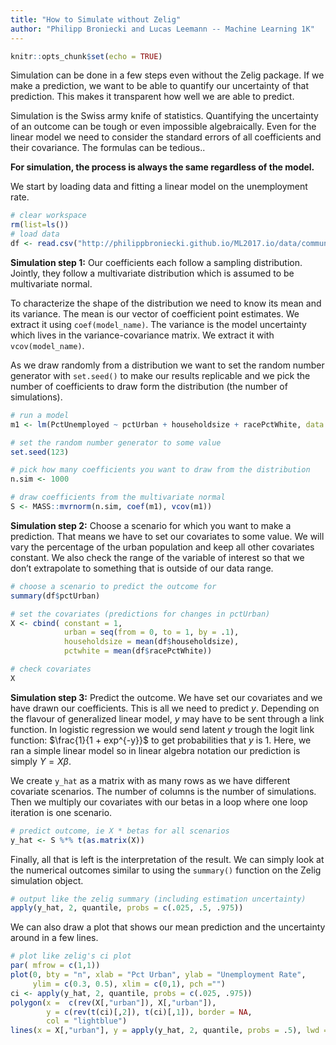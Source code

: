 ```yaml
---
title: "How to Simulate without Zelig"
author: "Philipp Broniecki and Lucas Leemann -- Machine Learning 1K"
---
```


```r
knitr::opts_chunk$set(echo = TRUE)
```

Simulation can be done in a few steps even without the Zelig package. If we make a prediction, we want to be able to quantify our uncertainty of that prediction. This makes it transparent how well we are able to predict.
 
Simulation is the Swiss army knife of statistics. Quantifying the uncertainty of an outcome can be tough or even impossible algebraically. Even for the linear model we need to consider the standard errors of all coefficients and their covariance. The formulas can be tedious..

**For simulation, the process is always the same regardless of the model.**

We start by loading data and fitting a linear model on the unemployment rate.
```r
# clear workspace
rm(list=ls())
# load data
df <- read.csv("http://philippbroniecki.github.io/ML2017.io/data/communities.csv")
```

**Simulation step 1:** Our coefficients each follow a sampling distribution. Jointly, they follow a multivariate distribution which is assumed to be multivariate normal.

To characterize the shape of the distribution we need to know its mean and its variance. The mean is our vector of coefficient point estimates. We extract it using `coef(model_name)`. The variance is the model uncertainty which lives in the variance-covariance matrix. We extract it with `vcov(model_name)`.

As we draw randomly from a distribution we want to set the random number generator with `set.seed()` to make our results replicable and we pick the number of coefficients to draw form the distribution (the number of simulations).

```r
# run a model
m1 <- lm(PctUnemployed ~ pctUrban + householdsize + racePctWhite, data = df)

# set the random number generator to some value
set.seed(123)

# pick how many coefficients you want to draw from the distribution
n.sim <- 1000

# draw coefficients from the multivariate normal
S <- MASS::mvrnorm(n.sim, coef(m1), vcov(m1))
```

**Simulation step 2:** Choose a scenario for which you want to make a prediction. That means we have to set our covariates to some value. We will vary the percentage of the urban population and keep all other covariates constant. We also check the range of the variable of interest so that we don't extrapolate to something that is outside of our data range.

```r
# choose a scenario to predict the outcome for
summary(df$pctUrban)

# set the covariates (predictions for changes in pctUrban)
X <- cbind( constant = 1,
            urban = seq(from = 0, to = 1, by = .1),
            householdsize = mean(df$householdsize),
            pctwhite = mean(df$racePctWhite))

# check covariates
X            
```


**Simulation step 3:** Predict the outcome. We have set our covariates and we have drawn our coefficients. This is all we need to predict $y$. Depending on the flavour of generalized linear model, $y$ may have to be sent through a link function. In logistic regression we would send latent $y$ trough the logit link function: $\frac{1}{1 + exp^{-y}}$ to get probabilities that $y$ is 1. Here, we ran a simple linear model so in linear algebra notation our prediction is simply $Y=X\beta$.

We create `y_hat` as a matrix with as many rows as we have different covariate scenarios. The number of columns is the number of simulations. Then we multiply our covariates with our betas in a loop where one loop iteration is one scenario.

```r
# predict outcome, ie X * betas for all scenarios
y_hat <- S %*% t(as.matrix(X))
```

Finally, all that is left is the interpretation of the result. We can simply look at the numerical outcomes similar to using the `summary()` function on the Zelig simulation object.

```r
# output like the zelig summary (including estimation uncertainty)
apply(y_hat, 2, quantile, probs = c(.025, .5, .975))
```

We can also draw a plot that shows our mean prediction and the uncertainty around in a few lines.

```r
# plot like zelig's ci plot
par( mfrow = c(1,1))
plot(0, bty = "n", xlab = "Pct Urban", ylab = "Unemployment Rate", 
     ylim = c(0.3, 0.5), xlim = c(0,1), pch ="")
ci <- apply(y_hat, 2, quantile, probs = c(.025, .975))
polygon(x =  c(rev(X[,"urban"]), X[,"urban"]), 
        y = c(rev(t(ci)[,2]), t(ci)[,1]), border = NA,
        col = "lightblue")
lines(x = X[,"urban"], y = apply(y_hat, 2, quantile, probs = .5), lwd = 1)
```

